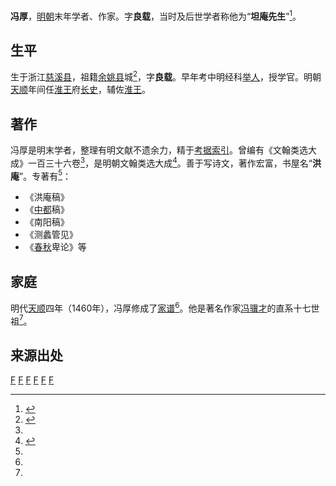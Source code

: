 {{orphan|time=2015-09-10T00:09:41+00:00}}
{{expand|time=2015-09-09T22:24:57+00:00}}
'''冯厚'''，[[明朝|明朝]]末年学者、作家。字'''良载'''，当时及后世学者称他为“'''坦庵先生'''”<ref name="feng">{{cite web|url=http://www.zjda.gov.cn/dadb/tszt/mrcd/201209/t20120912_168084.htm|title=冯厚|publisher=浙江档案}}{{Dead link|date=2018年7月 |bot=InternetArchiveBot |fix-attempted=no }}</ref>。

==生平==

生于浙江[[慈溪县|慈溪县]]，祖籍[[余姚县|余姚县]]城<ref name="feng family">{{cite web|url=http://www.lyqzx.cn/view.asp?id=548|title=冯若愚父子   千年望族中走来|publisher=文史天地|accessdate=2015-09-09|archive-date=2016-10-26|archive-url=https://web.archive.org/web/20161026010916/http://lyqzx.cn/view.asp?id=548|dead-url=yes}}</ref>，字'''良载'''。早年考中明经科[[举人|举人]]，授学官。明朝[[天顺_(明朝)|天顺]]年间任[[明朝藩王列表_(淮王系)|淮王]]府[[长史|长史]]，辅佐[[淮王|淮王]]。

==著作==

冯厚是明末学者，整理有明文献不遗余力，精于[[考据|考据]][[索引|索引]]。曾编有《文翰类选大成》一百三十六卷<ref name="feng"/>，是明朝文翰类选大成<ref>{{cite web |url=http://jn-ax.com/mingliu/ |title=名流经典 |accessdate=2015-09-09 |archive-date=2019-07-26 |archive-url=https://web.archive.org/web/20190726214037/http://jn-ax.com/mingliu/ |dead-url=no }}</ref>。善于写诗文，著作宏富，书屋名“'''洪庵'''”。专著有<ref name="feng"/>：
* 《洪庵稿》
* 《[[中都|中都]]稿》
* 《南阳稿》
* 《测蠡管见》
*《[[春秋|春秋]]卑论》等

==家庭==

明代[[天顺_(明朝)|天顺]]四年（1460年），冯厚修成了[[家谱|家谱]]<ref name="feng family"/>。他是著名作家[[冯骥才|冯骥才]]的直系十七世祖<ref name="feng family"/>。

==来源出处==
{{reflist}}

[[Category:慈溪人|F]]
[[Category:余姚人|F]]
[[Category:明朝作家|F]]
[[Category:明朝诗人|F]]
[[Category:慈城冯氏|F]]
[[Category:宁波裔天津人|F]]